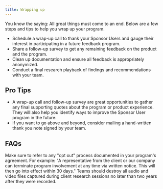 ```yaml
---
title: Wrapping up
---
```


<PageDescription>

You know the saying: All great things must come to an end. Below are a few steps and tips to help you wrap up your program.

</PageDescription>

<Row className="bullets">
<Column colMd={7} colLg={7}>

- Schedule a wrap-up call to thank your Sponsor Users and gauge their interest in participating in a future feedback program.
- Share a follow-up survey to get any remaining feedback on the product and the program.
- Clean up documentation and ensure all feedback is appropriately anonymized.
- Conduct a final research playback of findings and recommendations with your team.

</Column>
</Row>

## Pro Tips

- A wrap-up call and follow-up survey are great opportunities to gather any final supporting quotes about the program or product experience. They will also help you identify ways to improve the Sponsor User program in the future.
- If you want to go above and beyond, consider mailing a hand-written thank you note signed by your team.

## FAQs

<Accordion>
  <AccordionItem
    className="bx--type-body-long-02"
    title="What do I do if a client decides they no longer wish to participate in my Sponsor User program or any in the future?"
  >
    Make sure to refer to any "opt out" process documented in your program's
    agreement. For example: "A representative from the client or our company can
    terminate program involvement at any time via written notice. This will then
    go into effect within 30 days."
  </AccordionItem>
</Accordion>

<Accordion>
  <AccordionItem
    className="bx--type-body-long-02"
    title="How long can I keep audio and video recordings of research sessions?"
  >
    Teams should destroy all audio and video files captured during client
    research sessions no later than two years after they were recorded.
  </AccordionItem>
</Accordion>
